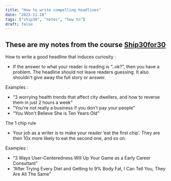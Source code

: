 ```yaml
---
title: "How to write compelling headlines"
date: "2023-11-28"
tags: ["ship30", "notes", "how to"]
draft: false
---
```


## These are my notes from the course [Ship30for30](https://www.ship30for30.com/)

How to write a good headline that induces curiosity :

- If the answer to what your reader is reading is “..ok?”, then you have a problem. The headline should not leave readers guessing. It also shouldn't give away the full story or answer.

Examples :

- “3 worrying health trends that affect city dwellers, and how to reverse them in just 2 hours a week”
- “You're not really a business if you don't pay your people”
- “You Won't Believe She is Ten Years Old”

The 1 chip rule

- Your job as a writer is to make your reader ‘eat the first chip’. They are then 10x more likely to eat the second one, and so on.

Examples :

- “3 Ways User-Centeredness Will Up Your Game as a Early Career Consultant”
- “After Trying Every Diet and Getting to 9% Body Fat, I Can Tell You, They Are All The Same”
